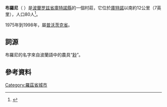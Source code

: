 {{otheruses|other=暱稱『Brony』的《[[彩虹小馬：友情就是魔法|彩虹小馬：友情就是魔法]]》影迷|彩虹小馬：友情就是魔法影迷}} 

{{Infobox settlement
| name =布羅尼<br>Brony
| settlement_type = 村
| total_type =  
| image_flag =
| image_shield =
| image_map =
| subdivision_type = [[國家|國家]]
| subdivision_name = {{POL}}
| subdivision_type1 = [[省_(波蘭)|省]]
| subdivision_name1 = [[罗兹省|罗兹省]]
| subdivision_type2 = [[縣_(波蘭)|縣]]
| subdivision_name2 = [[庫特諾縣|庫特諾縣]]
| subdivision_type3 = [[鄉_(波蘭)|鄉]]
| subdivision_name3 = [[Gmina_Krzyżanów|Krzyżanów]]
| coordinates = {{coord|52|8|15|N|19|24|45|E|region:PL|display=inline}}
| pushpin_map = Poland
| pushpin_label_position = bottom
| elevation_m =
| population_total = 80
| website = }}

'''布羅尼'''（{{lang-pl|Brony}} {{IPAc-pl|'|b|r|o|n|y}}）是[[波蘭|波蘭]][[罗兹省|罗兹省]][[庫特諾縣|庫特諾縣]]的一個村莊，它位於[[庫特諾|庫特諾]]以南約12公里（7英里），人口80人<ref name="TERYT">{{cite web|url=http://www.stat.gov.pl/broker/access/prefile/listPreFiles.jspa|title=Central Statistical Office (GUS) - TERYT (National Register of Territorial Land Apportionment Journal)|date=2008-06-01|language=pl|access-date=2021-04-13|archive-date=2012-03-01|archive-url=https://www.webcitation.org/65pMO0lEg?url=http://www.stat.gov.pl/broker/access/prefile/listPreFiles.jspa|dead-url=no}}</ref>。

1975年到1998年，屬[[普沃茨克省|普沃茨克省]]。

==詞源==
布羅尼的名字來自波蘭語中的農具“[[耖|耖]]”。

==參考資料==
{{reflist}}

[[Category:羅茲省城市|Category:羅茲省城市]]
